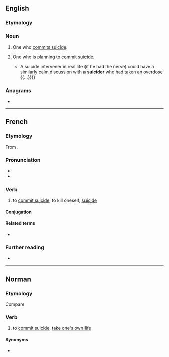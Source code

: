 ==English==

===Etymology===
{{suffix|en|suicide|er}}

===Noun===
{{en-noun}}

# {{lb|en|nonstandard}} One who [[commit suicide|commits suicide]].
# {{lb|en|medicine|social work}} One who is planning to [[commit suicide]].
#* {{quote-book|en|year=1995|author=Gavin Fairbairn|title=Contemplating suicide: the language and ethics of self-harm|page=172|passage=Most often discussion would take place during the planning stages or while the '''suicider''' is making his preparations, that is, before suicidal steps have actually been taken. {{...}} A suicide intervener in real life (if he had the nerve) could have a similarly calm discussion with a '''suicider''' who had taken an overdose {{...}}}}

===Anagrams===
* {{anagrams|en|a=cdeiirsu|ursicide}}

{{topics|en|Suicide}}

----

==French==

===Etymology===
From {{af|fr|suicide|-er}}.

===Pronunciation===
* {{fr-IPA}}
* {{audio|fr|Fr-suicider.ogg|Audio}}

===Verb===
{{fr-verb|type=pronominal}}

# {{lb|fr|pronominal}} to [[commit suicide]], to kill oneself, [[suicide]]

====Conjugation====
{{fr-conj-auto|refl=yes}}

====Related terms====
* {{l|fr|suicidaire}}

===Further reading===
* {{R:TLFi}}

----

==Norman==

===Etymology===
{{rfe|nrf}}
Compare {{cog|fr|suicider|se suicider}}

===Verb===
{{nrf-verb}}

# {{lb|nrf|Jersey|reflexive|sé suicider}} to [[commit suicide]], [[take one's own life]]

====Synonyms====
* {{l|nrf|mêfaithe|s'mêfaithe}}

{{topics|nrf|Death}}